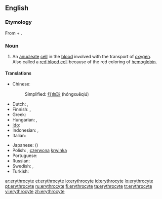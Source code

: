 ==English==

===Etymology===
From {{etyl|grc}} {{term|sc=polytonic|ἐρυθρός|tr=eruthrós||red|lang=grc}} + {{term|-cyte|lang=en}}.

===Noun===
{{en-noun}}

# {{cytology}} An [[anucleate]] [[cell]] in the [[blood]] involved with the transport of [[oxygen]].  Also called a [[red blood cell]] because of the red coloring of [[hemoglobin]].

====Translations====
{{trans-top|a red blood cell}}
* Chinese:
*: Simplified: [[红血球]] (hóngxuěqiú)
* Dutch: {{t-|nl|erytrocyt|m}}, {{t|nl|rode bloedcel|f|m}}
* Finnish: {{t+|fi|punasolu}}, {{t+|fi|erytrosyytti}}
* Greek: {{t-|el|ερυθρό αιμοσφαίριο|n|tr=erythró aimosfaírio}}
* Hungarian: {{t|hu|vörösvérsejt}}, {{t|hu|eritrocita}}
* [[Ido]]: {{t+|io|eritrocito|xs=Ido}}
* Indonesian: {{t|id|eritrosit|xs=Indonesian}}, {{t|id|sel darah merah|xs=Indonesian}}
* Italian: {{t-|it|eritrocito|m}}
{{trans-mid}}
* Japanese: {{t-|ja|赤血球}} ({{t|ja|せっけっきゅう|tr=sekkekkyū}})
* Polish: {{t+|pl|erytrocyt|m}}, [[czerwona]] [[krwinka]] {{f}}
* Portuguese: {{t|pt|eritrócito}}
* Russian: {{t|ru|эритроцит}}
* Swedish: {{t+|sv|erytrocyt}}, {{t|sv|röd blodkropp}}
* Turkish: {{t+|tr|alyuvar}}
{{trans-bottom}}

[[ar:erythrocyte]]
[[et:erythrocyte]]
[[io:erythrocyte]]
[[id:erythrocyte]]
[[lo:erythrocyte]]
[[pt:erythrocyte]]
[[ru:erythrocyte]]
[[fi:erythrocyte]]
[[ta:erythrocyte]]
[[tr:erythrocyte]]
[[vi:erythrocyte]]
[[zh:erythrocyte]]